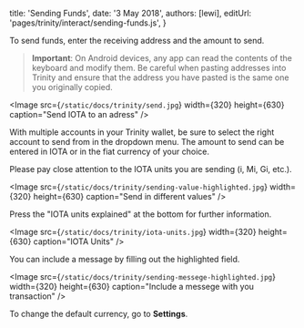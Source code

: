 
title: 'Sending Funds',
date: '3 May 2018',
authors: [lewi],
editUrl: 'pages/trinity/interact/sending-funds.js',
}


To send funds, enter the receiving address and the amount to send.

> **Important**: On Android devices, any app can read the contents of the keyboard and modify them. Be careful when pasting
> addresses into Trinity and ensure that the address you have pasted is the same one you originally copied.

<Image
src={`/static/docs/trinity/send.jpg`}
width={320}
height={630}
caption="Send IOTA to an adress"
/>

With multiple accounts in your Trinity wallet, be sure to select the
right account to send from in the dropdown menu. The amount to send
can be entered in IOTA or in the fiat currency of your choice.

Please pay close attention to the IOTA units you are sending (i, Mi, Gi, etc.).

<Image
src={`/static/docs/trinity/sending-value-highlighted.jpg`}
width={320}
height={630}
caption="Send in different values"
/>

Press the "IOTA units explained" at the bottom for further information.

<Image
src={`/static/docs/trinity/iota-units.jpg`}
width={320}
height={630}
caption="IOTA Units"
/>

You can include a message by filling out the highlighted field.

<Image
src={`/static/docs/trinity/sending-messege-highlighted.jpg`}
width={320}
height={630}
caption="Include a messege with you transaction"
/>

To change the default currency, go to **Settings**.
